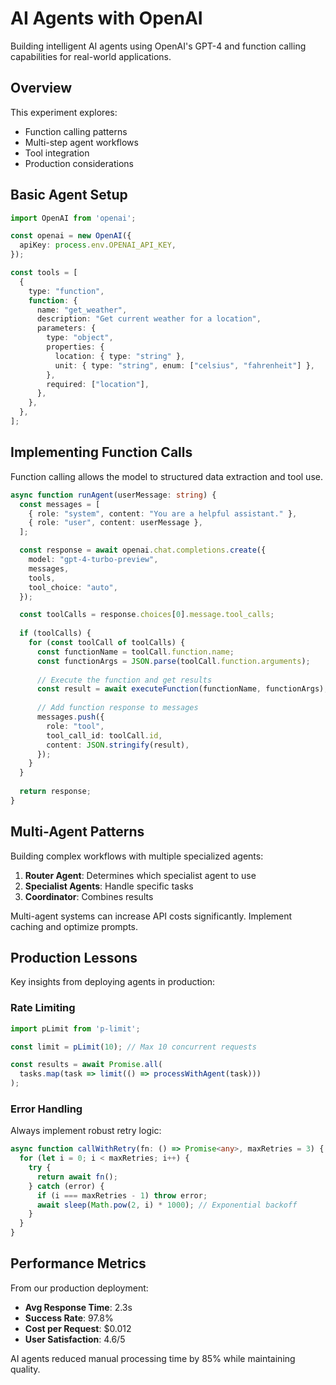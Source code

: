 # AI Agents with OpenAI

Building intelligent AI agents using OpenAI's GPT-4 and function calling capabilities for real-world applications.

## Overview

This experiment explores:
- Function calling patterns
- Multi-step agent workflows
- Tool integration
- Production considerations

## Basic Agent Setup

```typescript
import OpenAI from 'openai';

const openai = new OpenAI({
  apiKey: process.env.OPENAI_API_KEY,
});

const tools = [
  {
    type: "function",
    function: {
      name: "get_weather",
      description: "Get current weather for a location",
      parameters: {
        type: "object",
        properties: {
          location: { type: "string" },
          unit: { type: "string", enum: ["celsius", "fahrenheit"] },
        },
        required: ["location"],
      },
    },
  },
];
```

## Implementing Function Calls

<Callout type="info">
Function calling allows the model to structured data extraction and tool use.
</Callout>

```typescript
async function runAgent(userMessage: string) {
  const messages = [
    { role: "system", content: "You are a helpful assistant." },
    { role: "user", content: userMessage },
  ];

  const response = await openai.chat.completions.create({
    model: "gpt-4-turbo-preview",
    messages,
    tools,
    tool_choice: "auto",
  });

  const toolCalls = response.choices[0].message.tool_calls;
  
  if (toolCalls) {
    for (const toolCall of toolCalls) {
      const functionName = toolCall.function.name;
      const functionArgs = JSON.parse(toolCall.function.arguments);
      
      // Execute the function and get results
      const result = await executeFunction(functionName, functionArgs);
      
      // Add function response to messages
      messages.push({
        role: "tool",
        tool_call_id: toolCall.id,
        content: JSON.stringify(result),
      });
    }
  }
  
  return response;
}
```

## Multi-Agent Patterns

Building complex workflows with multiple specialized agents:

1. **Router Agent**: Determines which specialist agent to use
2. **Specialist Agents**: Handle specific tasks
3. **Coordinator**: Combines results

<Callout type="warning" title="Cost Consideration">
Multi-agent systems can increase API costs significantly. Implement caching and optimize prompts.
</Callout>

## Production Lessons

Key insights from deploying agents in production:

### Rate Limiting
```typescript
import pLimit from 'p-limit';

const limit = pLimit(10); // Max 10 concurrent requests

const results = await Promise.all(
  tasks.map(task => limit(() => processWithAgent(task)))
);
```

### Error Handling
Always implement robust retry logic:

```typescript
async function callWithRetry(fn: () => Promise<any>, maxRetries = 3) {
  for (let i = 0; i < maxRetries; i++) {
    try {
      return await fn();
    } catch (error) {
      if (i === maxRetries - 1) throw error;
      await sleep(Math.pow(2, i) * 1000); // Exponential backoff
    }
  }
}
```

## Performance Metrics

From our production deployment:
- **Avg Response Time**: 2.3s
- **Success Rate**: 97.8%
- **Cost per Request**: $0.012
- **User Satisfaction**: 4.6/5

<Callout type="success" title="Success">
AI agents reduced manual processing time by 85% while maintaining quality.
</Callout>

